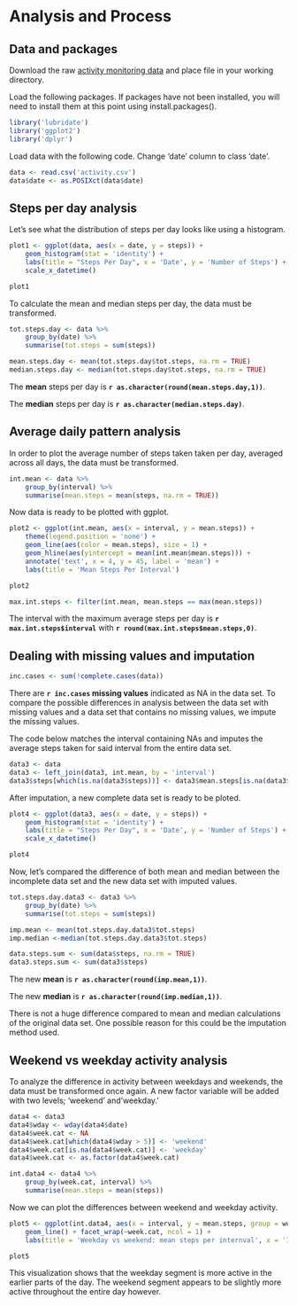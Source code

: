 # Analysis and Process
## Data and packages
Download the raw [activity monitoring data](https://d396qusza40orc.cloudfront.net/repdata%2Fdata%2Factivity.zip) and place file in your working directory. 

Load the following packages. If packages have not been installed, you will need to install them at this point using install.packages(). 
```r
library('lubridate')
library('ggplot2')
library('dplyr')
```


Load data with the following code. Change 'date' column to class 'date'. 

``` r
data <- read.csv('activity.csv')
data$date <- as.POSIXct(data$date)
```


## Steps per day analysis
Let's see what the distribution of steps per day looks like using a histogram.
```r
plot1 <- ggplot(data, aes(x = date, y = steps)) +
    geom_histogram(stat = 'identity') + 
    labs(title = "Steps Per Day", x = 'Date', y = 'Number of Steps') +  
    scale_x_datetime()
```
```r
plot1
```

To calculate the mean and median steps per day, the data must be transformed. 

```r
tot.steps.day <- data %>%
    group_by(date) %>%
    summarise(tot.steps = sum(steps))
```

```r
mean.steps.day <- mean(tot.steps.day$tot.steps, na.rm = TRUE)
median.steps.day <- median(tot.steps.day$tot.steps, na.rm = TRUE)
```

The **mean** steps per day is **`r as.character(round(mean.steps.day,1))`**.

The **median** steps per day is **`r as.character(median.steps.day)`**.


## Average daily pattern analysis
In order to plot the average number of steps taken taken per day, averaged across all days, the data must be transformed.

```r
int.mean <- data %>%
    group_by(interval) %>%
    summarise(mean.steps = mean(steps, na.rm = TRUE))
```

Now data is ready to be plotted with ggplot.
```r
plot2 <- ggplot(int.mean, aes(x = interval, y = mean.steps)) +
    theme(legend.position = 'none') + 
    geom_line(aes(color = mean.steps), size = 1) + 
    geom_hline(aes(yintercept = mean(int.mean$mean.steps))) + 
    annotate('text', x = 4, y = 45, label = 'mean') +
    labs(title = 'Mean Steps Per Interval')
```
```r
plot2
```
```r
max.int.steps <- filter(int.mean, mean.steps == max(mean.steps))
```
The interval with the maximum average steps per day is **`r max.int.steps$interval`** with **`r round(max.int.steps$mean.steps,0)`**.


## Dealing with missing values and imputation
```r
inc.cases <- sum(!complete.cases(data))
```
There are **`r inc.cases` missing values** indicated as NA in the data set. To compare the possible differences in analysis between the data set with missing values and a data set that contains no missing values, we impute the missing values.

The code below matches the interval containing NAs and imputes the average steps taken for said interval from the entire data set.
```r
data3 <- data
data3 <- left_join(data3, int.mean, by = 'interval')
data3$steps[which(is.na(data3$steps))] <- data3$mean.steps[is.na(data3$steps)]
```
After imputation, a new complete data set is ready to be ploted.
```r
plot4 <- ggplot(data3, aes(x = date, y = steps)) +
    geom_histogram(stat = 'identity') + 
    labs(title = "Steps Per Day", x = 'Date', y = 'Number of Steps') + 
    scale_x_datetime()
```
```r
plot4
```

Now, let's compared the difference of both mean and median between the incomplete data set and the new data set with imputed values.
```r
tot.steps.day.data3 <- data3 %>%
    group_by(date) %>%
    summarise(tot.steps = sum(steps))

imp.mean <- mean(tot.steps.day.data3$tot.steps)
imp.median <-median(tot.steps.day.data3$tot.steps)

data.steps.sum <- sum(data$steps, na.rm = TRUE)
data3.steps.sum <- sum(data3$steps)
```
The new **mean** is **`r as.character(round(imp.mean,1))`**.

The new **median** is **`r as.character(round(imp.median,1))`**.

There is not a huge difference compared to mean and median calculations of the original data set. One possible reason for this could be the imputation method used. 

## Weekend vs weekday activity analysis
To analyze the difference in activity between weekdays and weekends, the data must be transformed once again. A new factor variable will be added with two levels; 'weekend' and'weekday.'
```r
data4 <- data3
data4$wday <- wday(data4$date)
data4$week.cat <- NA
data4$week.cat[which(data4$wday > 5)] <- 'weekend'
data4$week.cat[is.na(data4$week.cat)] <- 'weekday'
data4$week.cat <- as.factor(data4$week.cat)

int.data4 <- data4 %>%
    group_by(week.cat, interval) %>%
    summarise(mean.steps = mean(steps))
```
Now we can plot the differences between weekend and weekday activity.
```r
plot5 <- ggplot(int.data4, aes(x = interval, y = mean.steps, group = week.cat)) +
    geom_line() + facet_wrap(~week.cat, ncol = 1) + 
    labs(title = 'Weekday vs weekend: mean steps per internval', x = 'Interval', y = 'Mean steps')
```
```r
plot5
````

This visualization shows that the weekday segment is more active in the earlier parts of the day. The weekend segment appears to be slightly more active throughout the entire day however.